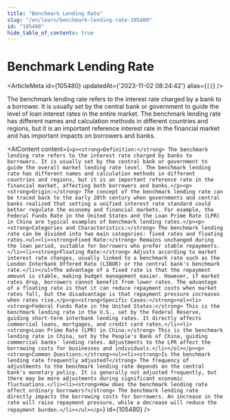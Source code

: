 ```yaml
---
title: "Benchmark Lending Rate"
slug: "/en/learn/benchmark-lending-rate-105480"
id: "105480"
hide_table_of_contents: true
---
```



# Benchmark Lending Rate

<ArticleMeta id={105480} updatedAt={'2023-11-02 08:24:42'} alias={`[]`} />
<div className='border-solid border-b border-t-0 my-4 border-[var(--ifm-color-gray-300)]' />

The benchmark lending rate refers to the interest rate charged by a bank to a borrower. It is usually set by the central bank or government to guide the level of loan interest rates in the entire market. The benchmark lending rate has different names and calculation methods in different countries and regions, but it is an important reference interest rate in the financial market and has important impacts on borrowers and banks.

<AIContent content={`<p><strong>Definition:</strong> The benchmark lending rate refers to the interest rate charged by banks to borrowers. It is usually set by the central bank or government to guide the overall market lending rate level. The benchmark lending rate has different names and calculation methods in different countries and regions, but it is an important reference rate in the financial market, affecting both borrowers and banks.</p><p><strong>Origin:</strong> The concept of the benchmark lending rate can be traced back to the early 20th century when governments and central banks realized that setting a unified interest rate standard could better regulate the economy and financial markets. For example, the Federal Funds Rate in the United States and the Loan Prime Rate (LPR) in China are typical examples of benchmark lending rates.</p><p><strong>Categories and Characteristics:</strong> The benchmark lending rate can be divided into two main categories: fixed rates and floating rates.<ul><li><strong>Fixed Rate:</strong> Remains unchanged during the loan period, suitable for borrowers who prefer stable repayments.</li><li><strong>Floating Rate:</strong> Adjusts according to market interest rate changes, usually linked to a benchmark rate such as the London Interbank Offered Rate (LIBOR) or the central bank's benchmark rate.</li></ul>The advantage of a fixed rate is that the repayment amount is stable, making budget management easier. However, if market rates drop, borrowers cannot benefit from lower rates. The advantage of a floating rate is that it can reduce repayment costs when market rates fall, but the disadvantage is that repayment pressure increases when rates rise.</p><p><strong>Specific Cases:</strong><ol><li><strong>Federal Funds Rate in the United States:</strong> This is the benchmark lending rate in the U.S., set by the Federal Reserve, guiding short-term interbank lending rates. It directly affects commercial loans, mortgages, and credit card rates.</li><li><strong>Loan Prime Rate (LPR) in China:</strong> This is the benchmark lending rate in China, set by the People's Bank of China, guiding commercial banks' lending rates. Adjustments to the LPR affect the borrowing costs for businesses and individuals.</li></ol></p><p><strong>Common Questions:</strong><ul><li><strong>Is the benchmark lending rate frequently adjusted?</strong> The frequency of adjustments to the benchmark lending rate depends on the central bank's monetary policy. It is generally not adjusted frequently, but there may be more adjustments during significant economic fluctuations.</li><li><strong>How does the benchmark lending rate affect ordinary borrowers?</strong> The benchmark lending rate directly impacts the borrowing costs for borrowers. An increase in the rate will raise repayment pressure, while a decrease will reduce the repayment burden.</li></ul></p>`} id={105480} />
